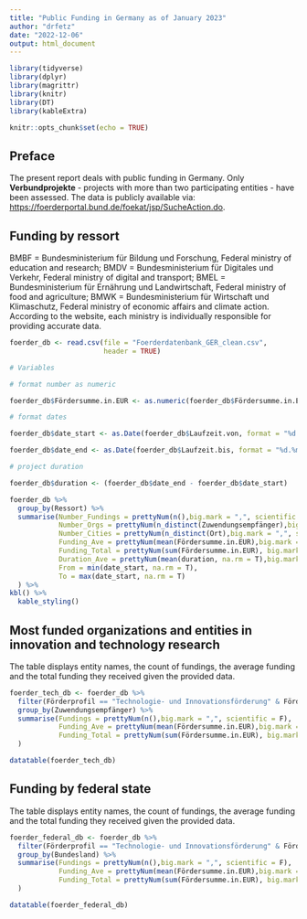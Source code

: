 ```yaml
---
title: "Public Funding in Germany as of January 2023"
author: "drfetz"
date: "2022-12-06"
output: html_document
---
```


```r
library(tidyverse)
library(dplyr)
library(magrittr)
library(knitr)
library(DT)
library(kableExtra)
```

```r
knitr::opts_chunk$set(echo = TRUE)
```

## Preface

The present report deals with public funding in Germany. Only **Verbundprojekte** - projects with more than two participating entities - have been assessed.
The data is publicly available via: <https://foerderportal.bund.de/foekat/jsp/SucheAction.do>. 

## Funding by ressort

BMBF = Bundesministerium für Bildung und Forschung, Federal ministry of education and research;
BMDV = Bundesministerium für Digitales und Verkehr, Federal ministry of digital and transport;
BMEL = Bundesministerium für Ernährung und Landwirtschaft, Federal ministry of food and agriculture;
BMWK = Bundesministerium für Wirtschaft und Klimaschutz, Federal ministry of economic affairs and climate action.
According to the website, each ministry is individually responsible for providing accurate data.

```r
foerder_db <- read.csv(file = "Foerderdatenbank_GER_clean.csv", 
                       header = TRUE)

```

```r
# Variables

# format number as numeric

foerder_db$Fördersumme.in.EUR <- as.numeric(foerder_db$Fördersumme.in.EUR)

# format dates

foerder_db$date_start <- as.Date(foerder_db$Laufzeit.von, format = "%d.%m.%y")

foerder_db$date_end <- as.Date(foerder_db$Laufzeit.bis, format = "%d.%m.%y")

# project duration

foerder_db$duration <- (foerder_db$date_end - foerder_db$date_start)
```


```r

foerder_db %>%
  group_by(Ressort) %>%
  summarise(Number_Fundings = prettyNum(n(),big.mark = ",", scientific = F),
            Number_Orgs = prettyNum(n_distinct(Zuwendungsempfänger),big.mark = ",", scientific = F),
            Number_Cities = prettyNum(n_distinct(Ort),big.mark = ",", scientific = F),
            Funding_Ave = prettyNum(mean(Fördersumme.in.EUR),big.mark = ",", scientific = F),
            Funding_Total = prettyNum(sum(Fördersumme.in.EUR), big.mark = ",", scientific = F),
            Duration_Ave = prettyNum(mean(duration, na.rm = T),big.mark = ",", scientific = F),
            From = min(date_start, na.rm = T),
            To = max(date_start, na.rm = T)
  ) %>%
kbl() %>%
  kable_styling()

```

## Most funded organizations and entities in innovation and technology research

The table displays entity names, the count of fundings, the average funding and the total funding they received given the provided data.

```r

foerder_tech_db <- foerder_db %>%
  filter(Förderprofil == "Technologie- und Innovationsförderung" & Fördersumme.in.EUR > 0) %>%
  group_by(Zuwendungsempfänger) %>%
  summarise(Fundings = prettyNum(n(),big.mark = ",", scientific = F),
            Funding_Ave = prettyNum(mean(Fördersumme.in.EUR),big.mark = ",", scientific = F),
            Funding_Total = prettyNum(sum(Fördersumme.in.EUR), big.mark = ",", scientific = F)
  )

datatable(foerder_tech_db)


```

## Funding by federal state

The table displays entity names, the count of fundings, the average funding and the total funding they received given the provided data.

```r

foerder_federal_db <- foerder_db %>%
  filter(Förderprofil == "Technologie- und Innovationsförderung" & Fördersumme.in.EUR > 0) %>%
  group_by(Bundesland) %>%
  summarise(Fundings = prettyNum(n(),big.mark = ",", scientific = F),
            Funding_Ave = prettyNum(mean(Fördersumme.in.EUR),big.mark = ",", scientific = F),
            Funding_Total = prettyNum(sum(Fördersumme.in.EUR), big.mark = ",", scientific = F)
  )

datatable(foerder_federal_db)


```